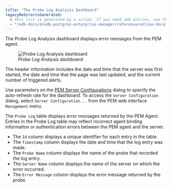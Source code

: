 ```yaml
---
title: "The Probe Log Analysis Dashboard"
legacyRedirectsGenerated:
  # This list is generated by a script. If you need add entries, use the `legacyRedirects` key.
  - "/edb-docs/d/edb-postgres-enterprise-manager/reference/online-documentation/8.0/probe_log_analysis_dashboard.html"
---
```


<div id="probe_log_analysis_dashboard" class="registered_link"></div>

The Probe Log Analysis dashboard displays error messages from the PEM agent.

<figure><img src="../../images/probe_log_analysis.png" class="align-center" alt="Probe Log Analysis dashboard" /><figcaption aria-hidden="true"><em>Probe Log Analysis dashboard</em></figcaption></figure>

The header information includes the date and time that the server was first started, the date and time that the page was last updated, and the current number of triggered alerts.

Use parameters on the [PEM Server Configurations](../02_pem_server_config/#pem_server_config) dialog to specify the auto-refresh rate for the dashboard. To access the `Server Configuration` dialog, select `Server Configuration...` from the PEM web interface `Management` menu.

The `Probe Log` table displays error messages returned by the PEM Agent. Entries in the Probe Log table may reflect incorrect agent binding information or authentication errors between the PEM agent and the server.

-   The `Id` column displays a unique identifier for each entry in the table.
-   The `Timestamp` column displays the date and time that the log entry was made.
-   The `Probe Name` column displays the name of the probe that recorded the log entry.
-   The `Server Name` column displays the name of the server on which the error occurred.
-   The `Error Message` column displays the error message returned by the probe.
